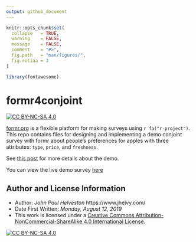 ```yaml
---
output: github_document
---
```


<!-- README.md is generated from README.Rmd. Please edit that file -->

```r
knitr::opts_chunk$set(
  collapse   = TRUE,
  warning    = FALSE,
  message    = FALSE,
  comment    = "#>",
  fig.path   = "man/figures/",
  fig.retina = 3
)

library(fontawesome)
```

# formr4conjoint

<!-- badges: start -->
[![CC BY-NC-SA 4.0][cc-by-nc-sa-shield]][cc-by-nc-sa]

[cc-by-nc-sa]: http://creativecommons.org/licenses/by-nc-sa/4.0/
[cc-by-nc-sa-image]: https://licensebuttons.net/l/by-nc-sa/4.0/88x31.png
[cc-by-nc-sa-shield]: https://img.shields.io/badge/License-CC%20BY--NC--SA%204.0-lightgrey.svg
<!-- badges: end -->

[formr.org](https://formr.org/) is a flexible platform for making surveys using `r fa("r-project")`. This repo contains files for designing and implementing a demo conjoint survey with formr about people's preferences for apples with three attributes: `type`, `price`, and `freshness`.

See [this post](https://www.jhelvy.com/posts/2021-09-18-choice-based-conjoint-surveys-in-r-with-formr/) for more details about the demo.

You can view the live demo survey [here](https://appleconjoint.formr.org/)

## Author and License Information

- Author: *John Paul Helveston* https://www.jhelvy.com/
- Date First Written: *Monday, August 12, 2019*
- This work is licensed under a
[Creative Commons Attribution-NonCommercial-ShareAlike 4.0 International License][cc-by-nc-sa].

[![CC BY-NC-SA 4.0][cc-by-nc-sa-image]][cc-by-nc-sa]
